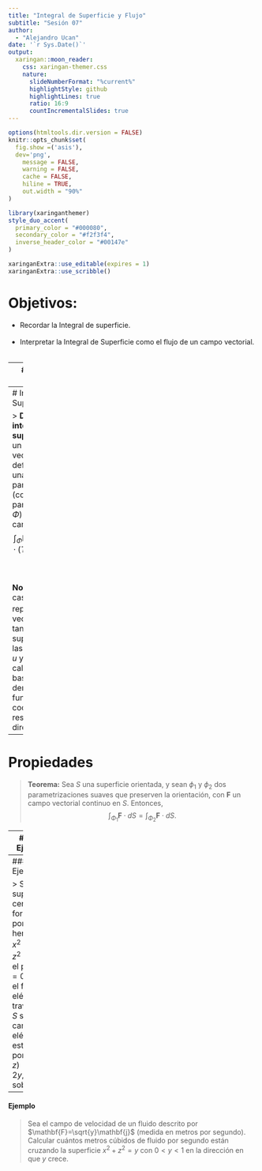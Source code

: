 ```yaml
---
title: "Integral de Superficie y Flujo"
subtitle: "Sesión 07"
author: 
  - "Alejandro Ucan"
date: '`r Sys.Date()`'
output:
  xaringan::moon_reader:
    css: xaringan-themer.css
    nature:
      slideNumberFormat: "%current%"
      highlightStyle: github
      highlightLines: true
      ratio: 16:9
      countIncrementalSlides: true
---
```


```r
options(htmltools.dir.version = FALSE)
knitr::opts_chunk$set(
  fig.show =('asis'),
  dev='png',
	message = FALSE,
	warning = FALSE,
	cache = FALSE,
	hiline = TRUE,
	out.width = "90%"
)
```

```r
library(xaringanthemer)
style_duo_accent(
  primary_color = "#000080",
  secondary_color = "#f2f3f4",
  inverse_header_color = "#00147e"
)
```

```r
xaringanExtra::use_editable(expires = 1)
xaringanExtra::use_scribble()
```
# Objetivos:

 * Recordar la Integral de superficie. <br/><br/>
 * Interpretar la Integral de Superficie como el flujo de un campo vectorial. <br/><br/>

---
# Recordar que...

> __Definición:__ Una superficie _paramétrica_ es una función $\Phi:[a,b]\times[c,d]\to \mathbb{R}^3$ con una regla de asignación $$\Phi(u,v)=\left(\phi_1(u,v),\phi_2(u,v),\phi_3(u,v)\right).$$

<br/><br/>

__Ejemplos:__ 
  * Una gráfica de una función $f(x,y)$ es una superficie paramétrica, cuya parametrización es $(u,v,f(u,v))$ donde $[a,b]\times[c,d]$ es el dominio de la función $f$. <br/><br/>
  
  * El casco esférico del norte es una superficie paramétrica, cuya parametrización es $$(\cos(\theta)\sin(\phi),\sin(\theta)\sin(\phi),\cos(\phi))$$ donde $\theta\in[0,2\pi)$ y $\phi\in[0,\pi/2].$

---
# Integral de Superficie.

> __Definición:__ La __integral de superficie__ de un campo vectorial $\mathbf{F}$ definido sobre una superficie paramétrica $S$ (con parametrización $\Phi$) es la cantidad: $$\int_\Phi \mathbf{F}\cdot dS = {\int\!\int}_D \mathbf{F}\cdot \left(T_u \times T_v\right) du dv.$$

<br/><br/>
__Nota:__ en este caso $T_u$ y $T_v$ representan los vectores tangentes a la superficie en las direcciones $u$ y $v.$ Para calcularlos basta con derivar cada función coordenada respecto a la dirección.

---
# Propiedades

> **Teorema:** Sea $S$ una superficie orientada, y sean $\phi_1$ y $\phi_2$ dos parametrizaciones suaves que preserven la orientación, con $\mathbf{F}$ un campo vectorial continuo en $S.$ Entonces, $$\int_{\Phi_1} \mathbf{F}\cdot dS = \int_{\Phi_2} \mathbf{F}\cdot dS.$$

---
##### Ejemplo

> Calcula la integral de superficie del campo $\mathbf{r}(x,y,z)=(x,y,z)$ sobre el un circulo de radio 5 en el plano $z=12.$

---
#### Ejemplo

> Sea $S$ la superficie cerrada formada por el hemisferio $x^2+y^2+z^2=1$ y el plano $z=0.$ Hallar el flujo eléctrico a través de $S$ si el campo eléctrico está dado por $\mathbf{F}(x,y,z)=(2x,2y,2z)$ sobre $S.$

---
#### Ejemplo

> Sea el campo de velocidad de un fluido descrito por $\mathbf{F}=\sqrt{y}\mathbf{j}$ (medida en metros por segundo). Calcular cuántos metros cúbidos de fluido por segundo están cruzando la superficie $x^2+z^2=y$ con $0<y<1$ en la dirección en que $y$ crece.